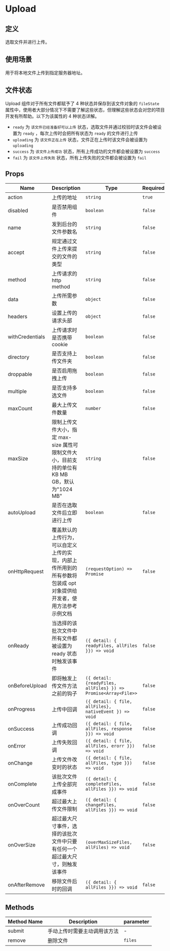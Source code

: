 
# Upload

## 定义

选取文件并进行上传。

## 使用场景

用于将本地文件上传到指定服务器地址。

## 文件状态

Upload 组件对于所有文件都赋予了 4 种状态并保存到该文件对象的 `fileState` 属性中，使用者大部分情况下不需要了解这些状态，但理解这些状态会对您的项目开发有所帮助。以下为该属性的 4 种状态详解。

- `ready` 为 `该文件已经准备好可以上传` 状态，选取文件并通过校验时该文件会被设置为 `ready` ，每次上传时会把所有状态为 `ready` 的文件进行上传
- `uploading` 为 `该文件正在上传` 状态，文件正在上传时该文件会被设置为 `uploading`
- `success` 为 `该文件上传成功` 状态，所有上传成功的文件都会被设置为 `success`
- `fail` 为 `该文件上传失败` 状态，所有上传失败的文件都会被设置为 `fail`

<Basic />
<Droppable />
<AutoUpload />
<Directory />
<List />

## Props

| Name            | Description                                                                                                           | Type                                                           | Required | Default     |
| --------------- | --------------------------------------------------------------------------------------------------------------------- | -------------------------------------------------------------- | -------- | ----------- |
| action          | 上传的地址                                                                                                            | `string`                                                       | `true`   | `""`        |
| disabled        | 是否禁用组件                                                                                                          | `boolean`                                                      | `false`  | `false`     |
| name            | 发到后台的文件参数名                                                                                                  | `string`                                                       | `false`  | `""`        |
| accept          | 规定通过文件上传来提交的文件的类型                                                                                    | `string`                                                       | `false`  | `""`        |
| method          | 上传请求的 http method                                                                                                | `string`                                                       | `false`  | `"post"`    |
| data            | 上传所需参数                                                                                                          | `object`                                                       | `false`  | `{}`        |
| headers         | 设置上传的请求头部                                                                                                    | `object`                                                       | `false`  | `{}`        |
| withCredentials | 上传请求时是否携带 cookie                                                                                             | `boolean`                                                      | `false`  | `false`     |
| directory       | 是否支持上传文件夹                                                                                                    | `boolean`                                                      | `false`  | `false`     |
| droppable       | 是否启用拖拽上传                                                                                                      | `boolean`                                                      | `false`  | `false`     |
| multiple        | 是否支持多选文件                                                                                                      | `boolean`                                                      | `false`  | `false`     |
| maxCount        | 最大上传文件数量                                                                                                      | `number`                                                       | `false`  | `Infinity`  |
| maxSize         | 限制上传文件大小，指定 max-size 属性可限制文件大小，目前支持的单位有 KB MB GB，默认为"1024 MB"                        | `string`                                                       | `false`  | `"1024 MB"` |
| autoUpload      | 是否在选取文件后立即进行上传                                                                                          | `boolean`                                                      | `false`  | `true`      |
| onHttpRequest   | 覆盖默认的上传行为，可以自定义上传的实现，内部上传所用到的所有参数将包装成 opt 对象提供给开发者，使用方法参考示例文档 | `(requestOption) => Promise`                                   | `false`  | -           |
| onReady         | 当选择的该批次文件中所有文件都被设置为 ready 状态时触发该事件                                                         | `({ detail: { readyFiles, allFiles }}) => void`                | `false`  | -           |
| onBeforeUpload  | 即将触发上传文件方法之前的钩子                                                                                        | `({ detail: {readyFiles, allFiles} }) => Promise<Array<File>>` | `false`  | -           |
| onProgress      | 上传中回调                                                                                                            | `({ detail: { file, allFiles}, nativeEvent }) => void`         | `false`  | -           |
| onSuccess       | 上传成功回调                                                                                                          | `({ detail: { file, allFiles, response }}) => void`            | `false`  | -           |
| onError         | 上传失败回调                                                                                                          | `({ detail: { file, allFiles, erorr }}) => void`               | `false`  | -           |
| onChange        | 上传文件改变时的状态                                                                                                  | `({ detail: { file, allFiles, type }}) => void`                | `false`  | -           |
| onComplete      | 该批次文件上传全部完成事件                                                                                            | `({ detail: { completeFiles, allFiles }}) => void`             | `false`  | -           |
| onOverCount     | 超过最大上传文件限制                                                                                                  | `({ detail: { changeFiles, allFiles }}) => void`               | `false`  | -           |
| onOverSize      | 超过最大尺寸事件，选择的该批次文件中只要有任何一个超过最大尺寸，则触发该事件                                          | `(overMaxSizeFiles, allFiles) => void`                         | `false`  | -           |
| onAfterRemove   | 移除文件后时的回调                                                                                                    | `({ detail: { allFiles }}) => void`                            | `false`  | -           |

## Methods

| Method Name | Description                  | parameter |
| ----------- | ---------------------------- | --------- |
| submit      | 手动上传时需要主动调用该方法 | -         |
| remove      | 删除文件                     | `files`   |
